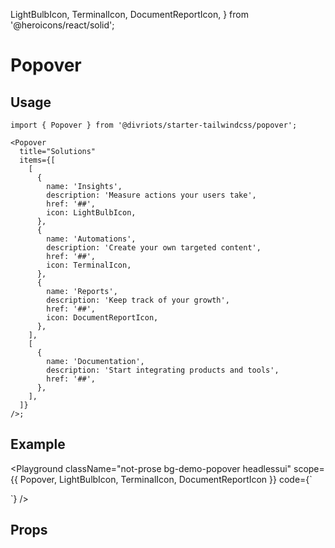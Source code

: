   LightBulbIcon,
  TerminalIcon,
  DocumentReportIcon,
} from '@heroicons/react/solid';

# Popover

<Description of={Popover} />

## Usage

```tsx
import { Popover } from '@divriots/starter-tailwindcss/popover';

<Popover
  title="Solutions"
  items={[
    [
      {
        name: 'Insights',
        description: 'Measure actions your users take',
        href: '##',
        icon: LightBulbIcon,
      },
      {
        name: 'Automations',
        description: 'Create your own targeted content',
        href: '##',
        icon: TerminalIcon,
      },
      {
        name: 'Reports',
        description: 'Keep track of your growth',
        href: '##',
        icon: DocumentReportIcon,
      },
    ],
    [
      {
        name: 'Documentation',
        description: 'Start integrating products and tools',
        href: '##',
      },
    ],
  ]}
/>;
```

## Example

<Playground
  className="not-prose bg-demo-popover headlessui"
  scope={{ Popover, LightBulbIcon, TerminalIcon, DocumentReportIcon }}
  code={`
<div className="py-16 w-max mx-auto">
  <Popover
    title="Solutions"
    items={
      [
        [
          {
            name: 'Insights',
            description: 'Measure actions your users take',
            href: '##',
            icon: LightBulbIcon,
          },
          {
            name: 'Automations',
            description: 'Create your own targeted content',
            href: '##',
            icon: TerminalIcon,
          },
          {
            name: 'Reports',
            description: 'Keep track of your growth',
            href: '##',
            icon: DocumentReportIcon,
          },
        ], [
          {
            name: 'Documentation',
            description: 'Start integrating products and tools',
            href: '##',
          },
        ]
      ]
    }
  />
</div>
  `}
/>

## Props

<Props of={Popover} />
